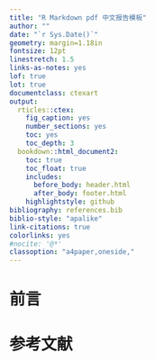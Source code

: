 ```yaml
---
title: "R Markdown pdf 中文报告模板"
author: ""
date: "`r Sys.Date()`"
geometry: margin=1.18in
fontsize: 12pt
linestretch: 1.5
links-as-notes: yes
lof: true
lot: true
documentclass: ctexart
output:
  rticles::ctex:
    fig_caption: yes
    number_sections: yes
    toc: yes
    toc_depth: 3
  bookdown::html_document2:
    toc: true
    toc_float: true
    includes:
      before_body: header.html
      after_body: footer.html
    highlightstyle: github
bibliography: references.bib
biblio-style: "apalike"
link-citations: true
colorlinks: yes
#nocite: '@*'
classoption: "a4paper,oneside,"
---
```



# 前言

# 参考文献
